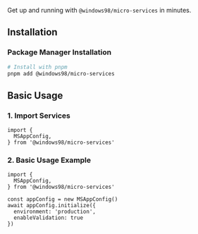 
<Meta title="Workspaces/Micro Services/Getting Started/Quick Start" />

<Title>🚀 Quick Start</Title>

Get up and running with `@windows98/micro-services` in minutes.

## Installation

### Package Manager Installation

```bash
# Install with pnpm
pnpm add @windows98/micro-services
```

## Basic Usage

### 1. Import Services

```tsx
import { 
  MSAppConfig,
} from '@windows98/micro-services'
```

### 2. Basic Usage Example

```tsx
import { 
  MSAppConfig,
} from '@windows98/micro-services'

const appConfig = new MSAppConfig()
await appConfig.initialize({
  environment: 'production',
  enableValidation: true
})
